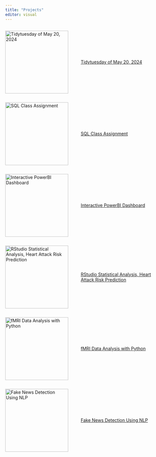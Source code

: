 ```yaml
---
title: "Projects"
editor: visual
---
```


::::: {raw}
:::: {style="display: flex; align-items: center;"}
<img src="./assets/img/tidytuesday1.png" alt="Tidytuesday of May 20, 2024" width="200px" style="margin-right: 40px;"/>

<div>

[Tidytuesday of May 20, 2024](TidyTuesday1.html)

</div>
::::
:::::

::::: {raw}
:::: {style="display: flex; align-items: center;"}
<img src="./assets/img/SQL.jpg" alt="SQL Class Assignment" width="200px" style="margin-right: 40px;"/>

<div>

[SQL Class Assignment](Assignment_Saba.html)

</div>
::::
:::::

::::: {raw}
:::: {style="display: flex; align-items: center;"}
<img src="./assets/img/powerbi.png" alt="Interactive PowerBI Dashboard" width="200px" style="margin-right: 40px;"/>

<div>

[Interactive PowerBI Dashboard](https://app.powerbi.com/groups/me/reports/7bb15d32-06eb-4fdb-8c27-4dd646caa98b?ctid=dde3bb7d-7d5a-4c0b-8d6b-71fc793061c8&pbi_source=linkShare)

</div>
::::
:::::

::::: {raw}
:::: {style="display: flex; align-items: center;"}
<img src="./assets/img/rstudio.png" alt="RStudio Statistical Analysis, Heart Attack Risk Prediction" width="200px" style="margin-right: 40px;"/>

<div>

[RStudio Statistical Analysis, Heart Attack Risk Prediction](Heart_Attack_Risk.html)

</div>
::::
:::::

::::: {raw}
:::: {style="display: flex; align-items: center;"}
<img src="./assets/img/fmri_figure.png" alt="fMRI Data Analysis with Python" width="200px" style="margin-right: 40px;"/>

<div>

[fMRI Data Analysis with Python](206683112.html)

</div>
::::
:::::

::::: {raw}
:::: {style="display: flex; align-items: center;"}
<img src="./assets/img/Blog-What-is-NLP.jpg" alt="Fake News Detection Using NLP" width="200px" style="margin-right: 40px;"/>

<div>

[Fake News Detection Using NLP](206683112_NLP.html)

</div>
::::
:::::